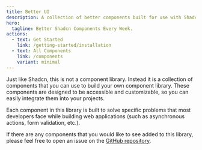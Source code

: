```yaml
---
title: Better UI
description: A collection of better components built for use with Shadcn.
hero:
  tagline: Better Shadcn Components Every Week.
actions:
  - text: Get Started
    link: /getting-started/installation
  - text: All Components
    link: /components
    variant: minimal
---
```



Just like Shadcn, this is not a component library. Instead it is a collection of components that you can use to build your own component library. These components are designed to be accessible and customizable, so you can easily integrate them into your projects.

Each component in this library is built to solve specific problems that most developers face while building web applications (such as asynchronous actions, form validation, etc.).

If there are any components that you would like to see added to this library, please feel free to open an issue on the <a href={publicEnv.GITHUB_URL}>GitHub repository</a>.
